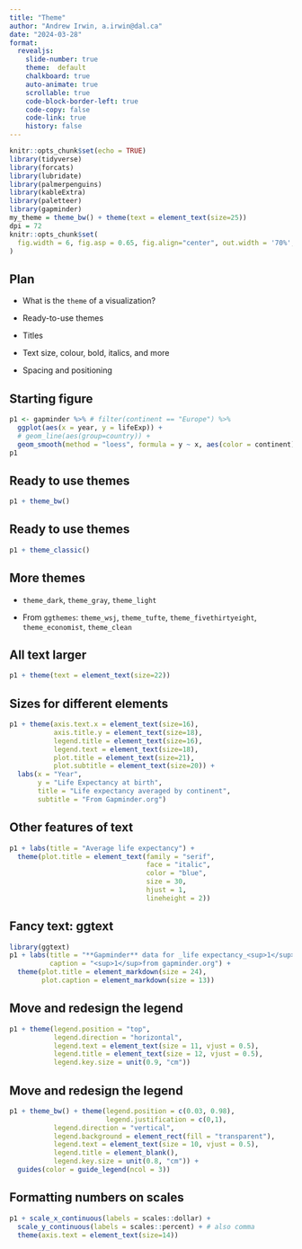 ```yaml
---
title: "Theme"
author: "Andrew Irwin, a.irwin@dal.ca"
date: "2024-03-28"
format:
  revealjs:
    slide-number: true
    theme:  default
    chalkboard: true
    auto-animate: true
    scrollable: true
    code-block-border-left: true
    code-copy: false
    code-link: true
    history: false
---
```


```r
knitr::opts_chunk$set(echo = TRUE)
library(tidyverse)
library(forcats)
library(lubridate)
library(palmerpenguins)
library(kableExtra)
library(paletteer)
library(gapminder)
my_theme = theme_bw() + theme(text = element_text(size=25))
dpi = 72
knitr::opts_chunk$set(
  fig.width = 6, fig.asp = 0.65, fig.align="center", out.width = '70%', dev='svglite'
)
```

## Plan

* What is the `theme` of a visualization?

* Ready-to-use themes

* Titles

* Text size, colour, bold, italics, and more

* Spacing and positioning

## Starting figure

```r
p1 <- gapminder %>% # filter(continent == "Europe") %>%
  ggplot(aes(x = year, y = lifeExp)) + 
  # geom_line(aes(group=country)) + 
  geom_smooth(method = "loess", formula = y ~ x, aes(color = continent))
p1
```

## Ready to use themes

```r
p1 + theme_bw()
```

## Ready to use themes

```r
p1 + theme_classic()
```

## More themes

* `theme_dark`, `theme_gray`, `theme_light`

* From `ggthemes`: `theme_wsj`, `theme_tufte`, `theme_fivethirtyeight`, `theme_economist`, `theme_clean`

## All text larger

```r
p1 + theme(text = element_text(size=22))
```

## Sizes for different elements

```r
p1 + theme(axis.text.x = element_text(size=16),
           axis.title.y = element_text(size=18),
           legend.title = element_text(size=16),
           legend.text = element_text(size=18),
           plot.title = element_text(size=21),
           plot.subtitle = element_text(size=20)) +
  labs(x = "Year", 
       y = "Life Expectancy at birth",
       title = "Life expectancy averaged by continent",
       subtitle = "From Gapminder.org")
```

## Other features of text

```r
p1 + labs(title = "Average life expectancy") + 
  theme(plot.title = element_text(family = "serif",
                                  face = "italic",
                                  color = "blue",
                                  size = 30,
                                  hjust = 1, 
                                  lineheight = 2))
```

## Fancy text: ggtext

```r
library(ggtext)
p1 + labs(title = "**Gapminder** data for _life expectancy_<sup>1</sup>",
          caption = "<sup>1</sup>from gapminder.org") +
  theme(plot.title = element_markdown(size = 24),
        plot.caption = element_markdown(size = 13))
```

## Move and redesign the legend

```r
p1 + theme(legend.position = "top",
           legend.direction = "horizontal",
           legend.text = element_text(size = 11, vjust = 0.5),
           legend.title = element_text(size = 12, vjust = 0.5),
           legend.key.size = unit(0.9, "cm"))
```

## Move and redesign the legend

```r
p1 + theme_bw() + theme(legend.position = c(0.03, 0.98),
                        legend.justification = c(0,1),
           legend.direction = "vertical",
           legend.background = element_rect(fill = "transparent"),
           legend.text = element_text(size = 10, vjust = 0.5),
           legend.title = element_blank(),
           legend.key.size = unit(0.8, "cm")) + 
  guides(color = guide_legend(ncol = 3))

```

## Formatting numbers on scales

```r
p1 + scale_x_continuous(labels = scales::dollar) +
  scale_y_continuous(labels = scales::percent) + # also comma
  theme(axis.text = element_text(size=14))
```



